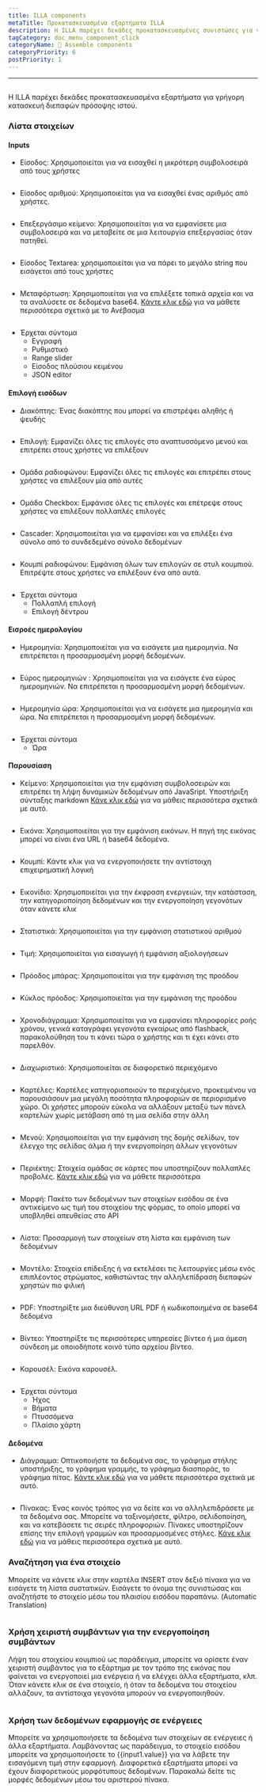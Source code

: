 ```yaml
---
title: ILLA components
metaTitle: Προκατασκευασμένα εξαρτήματα ILLA
description: Η ILLA παρέχει δεκάδες προκατασκευασμένες συνιστώσες για γρήγορη κατασκευή διεπαφών πρόσοψης ιστού
tagCategory: doc_menu_component_click
categoryName: 🧬 Assemble components
categoryPriority: 6
postPriority: 1
---
```


* * *

## <Heading hidden>ILLA components</Heading>

Η ILLA παρέχει δεκάδες προκατασκευασμένα εξαρτήματα για γρήγορη κατασκευή διεπαφών πρόσοψης ιστού.

### Λίστα στοιχείων

#### Inputs

-   Είσοδος: Χρησιμοποιείται για να εισαχθεί η μικρότερη συμβολοσειρά από τους χρήστες

<img
  src='https://cdn.illacloud.com/official-website/img/docs/assemble/illa_components.png'
  alt=""
/>

-   Είσοδος αριθμού: Χρησιμοποιείται για να εισαχθεί ένας αριθμός από χρήστες.

<img
  src='https://cdn.illacloud.com/official-website/img/docs/assemble/illa_components(1).png'
  alt=""
/>

-   Επεξεργάσιμο κείμενο: Χρησιμοποιείται για να εμφανίσετε μια συμβολοσειρά και να μεταβείτε σε μια λειτουργία επεξεργασίας όταν πατηθεί.

<img
  src='https://cdn.illacloud.com/official-website/img/docs/assemble/illa_components(2).png'
  alt=""
/>

-   Είσοδος Textarea: χρησιμοποιείται για να πάρει το μεγάλο string που εισάγεται από τους χρήστες

<img
  src='https://cdn.illacloud.com/official-website/img/docs/assemble/illa_components(3).png'
  alt=""
/>

-   Μεταφόρτωση: Χρησιμοποιείται για να επιλέξετε τοπικά αρχεία και να τα αναλύσετε σε δεδομένα base64. [Κάντε κλικ εδώ]([https://www.illacloud.com/en-US/docs/upload](https://www.illacloud.com/en-US/docs/upload)) για να μάθετε περισσότερα σχετικά με το Ανέβασμα

<img
  src='https://cdn.illacloud.com/official-website/img/docs/assemble/illa_components(4).png'
  alt=""
/>

-   Έρχεται σύντομα
    -   Εγγραφή
    -   Ρυθμιστικό
    -   Range slider
    -   Είσοδος πλούσιου κειμένου
    -   JSON editor

#### Επιλογή εισόδων

-   Διακόπτης: Ένας διακόπτης που μπορεί να επιστρέψει αληθής ή ψευδής

<img
  src='https://cdn.illacloud.com/official-website/img/docs/assemble/illa_components(5).png'
  alt=""
/>

-   Επιλογή: Εμφανίζει όλες τις επιλογές στο αναπτυσσόμενο μενού και επιτρέπει στους χρήστες να επιλέξουν

<img
  src='https://cdn.illacloud.com/official-website/img/docs/assemble/illa_components(6).png'
  alt=""
/>

-   Ομάδα ραδιοφώνου: Εμφανίζει όλες τις επιλογές και επιτρέπει στους χρήστες να επιλέξουν μία από αυτές

<img
  src='https://cdn.illacloud.com/official-website/img/docs/assemble/illa_components(7).png'
  alt=""
/>

-   Ομάδα Checkbox: Εμφάνισε όλες τις επιλογές και επέτρεψε στους χρήστες να επιλέξουν πολλαπλές επιλογές

<img
  src='https://cdn.illacloud.com/official-website/img/docs/assemble/illa_components(8).png'
  alt=""
/>

-   Cascader: Χρησιμοποιείται για να εμφανίσει και να επιλέξει ένα σύνολο από το συνδεδεμένο σύνολο δεδομένων

<img
  src='https://cdn.illacloud.com/official-website/img/docs/assemble/illa_components(9).png'
  alt=""
/>

-   Κουμπί ραδιοφώνου: Εμφάνιση όλων των επιλογών σε στυλ κουμπιού. Επιτρέψτε στους χρήστες να επιλέξουν ένα από αυτά.

<img
  src='https://cdn.illacloud.com/official-website/img/docs/assemble/illa_components(10).png'
  alt=""
/>

-   Έρχεται σύντομα
    -   Πολλαπλή επιλογή
    -   Επιλογή δέντρου

#### Εισροές ημερολογίου

-   Ημερομηνία: Χρησιμοποιείται για να εισάγετε μια ημερομηνία. Να επιτρέπεται η προσαρμοσμένη μορφή δεδομένων.

<img
  src='https://cdn.illacloud.com/official-website/img/docs/assemble/illa_components(11).png'
  alt=""
/>

-   Εύρος ημερομηνιών : Χρησιμοποιείται για να εισάγετε ένα εύρος ημερομηνιών. Να επιτρέπεται η προσαρμοσμένη μορφή δεδομένων.

<img
  src='https://cdn.illacloud.com/official-website/img/docs/assemble/illa_components(12).png'
  alt=""
/>

-   Ημερομηνία ώρα: Χρησιμοποιείται για να εισάγετε μια ημερομηνία και ώρα. Να επιτρέπεται η προσαρμοσμένη μορφή δεδομένων.

<img
  src='https://cdn.illacloud.com/official-website/img/docs/assemble/illa_components(13).png'
  alt=""
/>

-   Έρχεται σύντομα
    -   Ώρα

#### Παρουσίαση

-   Κείμενο: Χρησιμοποιείται για την εμφάνιση συμβολοσειρών και επιτρέπει τη λήψη δυναμικών δεδομένων από JavaSript. Υποστήριξη σύνταξης markdown [Κάνε κλικ εδώ]([https://www.illacloud.com/en-US/docs/text](https://www.illacloud.com/en-US/docs/text)) για να μάθεις περισσότερα σχετικά με αυτό.

<img
  src='https://cdn.illacloud.com/official-website/img/docs/assemble/illa_components(14).png'
  alt=""
/>

-   Εικόνα: Χρησιμοποιείται για την εμφάνιση εικόνων. Η πηγή της εικόνας μπορεί να είναι ένα URL ή base64 δεδομένα.

<img
  src='https://cdn.illacloud.com/official-website/img/docs/assemble/illa_components(15).png'
  alt=""
/>

-   Κουμπί: Κάντε κλικ για να ενεργοποιήσετε την αντίστοιχη επιχειρηματική λογική

<img
  src='https://cdn.illacloud.com/official-website/img/docs/assemble/illa_components(16).png'
  alt=""
/>

-   Εικονίδιο: Χρησιμοποιείται για την έκφραση ενεργειών, την κατάσταση, την κατηγοριοποίηση δεδομένων και την ενεργοποίηση γεγονότων όταν κάνετε κλικ

<img
  src='https://cdn.illacloud.com/official-website/img/docs/assemble/illa_components(17).png'
  alt=""
/>

-   Στατιστικά: Χρησιμοποιείται για την εμφάνιση στατιστικού αριθμού

<img
  src='https://cdn.illacloud.com/official-website/img/docs/assemble/illa_components(18).png'
  alt=""
/>

-   Τιμή: Χρησιμοποιείται για εισαγωγή ή εμφάνιση αξιολογήσεων

<img
  src='https://cdn.illacloud.com/official-website/img/docs/assemble/illa_components(19).png'
  alt=""
/>

-   Πρόοδος μπάρας: Χρησιμοποιείται για την εμφάνιση της προόδου

<img
  src='https://cdn.illacloud.com/official-website/img/docs/assemble/illa_components(20).png'
  alt=""
/>

-   Κύκλος πρόοδος: Χρησιμοποιείται για την εμφάνιση της προόδου

<img
  src='https://cdn.illacloud.com/official-website/img/docs/assemble/illa_components(21).png'
  alt=""
/>

-   Χρονοδιάγραμμα: Χρησιμοποιείται για να εμφανίσει πληροφορίες ροής χρόνου, γενικά καταγράφει γεγονότα εγκαίρως από flashback, παρακολούθηση του τι κάνει τώρα ο χρήστης και τι έχει κάνει στο παρελθόν.

<img
  src='https://cdn.illacloud.com/official-website/img/docs/assemble/illa_components(22).png'
  alt=""
/>

-   Διαχωριστικό: Χρησιμοποιείται σε διαφορετικό περιεχόμενο

<img
  src='https://cdn.illacloud.com/official-website/img/docs/assemble/illa_components(23).png'
  alt=""
/>

-   Καρτέλες: Καρτέλες κατηγοριοποιούν το περιεχόμενο, προκειμένου να παρουσιάσουν μια μεγάλη ποσότητα πληροφοριών σε περιορισμένο χώρο. Οι χρήστες μπορούν εύκολα να αλλάξουν μεταξύ των πάνελ καρτελών χωρίς μετάβαση από τη μια σελίδα στην άλλη

<img
  src='https://cdn.illacloud.com/official-website/img/docs/assemble/illa_components(24).png'
  alt=""
/>

-   Μενού: Χρησιμοποιείται για την εμφάνιση της δομής σελίδων, τον έλεγχο της σελίδας άλμα ή την ενεργοποίηση άλλων γεγονότων

<img
  src='https://cdn.illacloud.com/official-website/img/docs/assemble/illa_components(25).png'
  alt=""
/>

-   Περιέκτης: Στοιχεία ομάδας σε κάρτες που υποστηρίζουν πολλαπλές προβολές. [Κάντε κλικ εδώ]([https://www.illacloud.com/en-US/docs/container](https://www.illacloud.com/en-US/docs/container)) για να μάθετε περισσότερα

<img
  src='https://cdn.illacloud.com/official-website/img/docs/assemble/illa_components(26).png'
  alt=""
/>

-   Μορφή: Πακέτο των δεδομένων των στοιχείων εισόδου σε ένα αντικείμενο ως τιμή του στοιχείου της φόρμας, το οποίο μπορεί να υποβληθεί απευθείας στο API

<img
  src='https://cdn.illacloud.com/official-website/img/docs/assemble/illa_components(27).png'
  alt=""
/>

-   Λίστα: Προσαρμογή των στοιχείων στη λίστα και εμφάνιση των δεδομένων

<img
  src='https://cdn.illacloud.com/official-website/img/docs/assemble/illa_components(28).png'
  alt=""
/>

-   Μοντέλο: Στοιχεία επίδειξης ή να εκτελέσει τις λειτουργίες μέσω ενός επιπλέοντος στρώματος, καθιστώντας την αλληλεπίδραση διεπαφών χρηστών πιο φιλική

<img
  src='https://cdn.illacloud.com/official-website/img/docs/assemble/illa_components(29).png'
  alt=""
/>

-   PDF: Υποστηρίξτε μια διεύθυνση URL PDF ή κωδικοποιημένα σε base64 δεδομένα

<img
  src='https://cdn.illacloud.com/official-website/img/docs/assemble/illa_components(30).png'
  alt=""
/>

-   Βίντεο: Υποστηρίξτε τις περισσότερες υπηρεσίες βίντεο ή μια άμεση σύνδεση με οποιοδήποτε κοινό τύπο αρχείου βίντεο.

<img
  src='https://cdn.illacloud.com/official-website/img/docs/assemble/illa_components(31).png'
  alt=""
/>

-   Καρουσέλ: Εικόνα καρουσέλ.

<img
  src='https://cdn.illacloud.com/official-website/img/docs/assemble/illa_components(32).png'
  alt=""
/>

-   Έρχεται σύντομα
    -   Ήχος
    -   Βήματα
    -   Πτυσσόμενα
    -   Πλαίσιο χάρτη

#### Δεδομένα

-   Διάγραμμα: Οπτικοποιήστε τα δεδομένα σας, το γράφημα στήλης υποστήριξης, το γράφημα γραμμής, το γράφημα διασποράς, το γράφημα πίτας. [Κάντε κλικ εδώ]([https://www.illacloud.com/en-US/docs/chart](https://www.illacloud.com/en-US/docs/chart)) για να μάθετε περισσότερα σχετικά με αυτό.

<img
  src='https://cdn.illacloud.com/official-website/img/docs/assemble/illa_components(33).png'
  alt=""
/>

-   Πίνακας: Ένας κοινός τρόπος για να δείτε και να αλληλεπιδράσετε με τα δεδομένα σας. Μπορείτε να ταξινομήσετε, φίλτρο, σελιδοποίηση, και να κατεβάσετε τις σειρές πληροφοριών. Πίνακες υποστηρίζουν επίσης την επιλογή γραμμών και προσαρμοσμένες στήλες. [Κάνε κλικ εδώ]([https://www.illacloud.com/en-US/docs/table](https://www.illacloud.com/en-US/docs/table)) για να μάθεις περισσότερα σχετικά με αυτό.

### Αναζήτηση για ένα στοιχείο

Μπορείτε να κάνετε κλικ στην καρτέλα INSERT στον δεξιό πίνακα για να εισάγετε τη λίστα συστατικών. Εισάγετε το όνομα της συνιστώσας και αναζητήστε το στοιχείο μέσω του πλαισίου εισόδου παραπάνω. (Automatic Translation)

<img
  src='https://cdn.illacloud.com/official-website/img/docs/assemble/illa_components(34).png'
  alt=""
/>

### Χρήση χειριστή συμβάντων για την ενεργοποίηση συμβάντων

Λήψη του στοιχείου κουμπιού ως παράδειγμα, μπορείτε να ορίσετε έναν χειριστή συμβάντος για το εξάρτημα με τον τρόπο της εικόνας που φαίνεται να ενεργοποιεί μια ενέργεια ή να ελέγχει άλλα εξαρτήματα, κλπ. Όταν κάνετε κλικ σε ένα στοιχείο, ή όταν τα δεδομένα του στοιχείου αλλάζουν, τα αντίστοιχα γεγονότα μπορούν να ενεργοποιηθούν.

<img
  src='https://cdn.illacloud.com/official-website/img/docs/assemble/illa_components(35).png'
  alt=""
/>

### Χρήση των δεδομένων εφαρμογής σε ενέργειες

Μπορείτε να χρησιμοποιήσετε τα δεδομένα των στοιχείων σε ενέργειες ή άλλα εξαρτήματα. Λαμβάνοντας ως παράδειγμα, το στοιχείο εισόδου μπορείτε να χρησιμοποιήσετε το {{input1.value}} για να λάβετε την εισαγόμενη τιμή στην εφαρμογή. Διαφορετικά εξαρτήματα μπορεί να έχουν διαφορετικούς μορφότυπους δεδομένων. Παρακαλώ δείτε τις μορφές δεδομένων μέσω του αριστερού πίνακα.

<img
  src='https://cdn.illacloud.com/official-website/img/docs/assemble/illa_components(36).png'
  alt=""
/>
